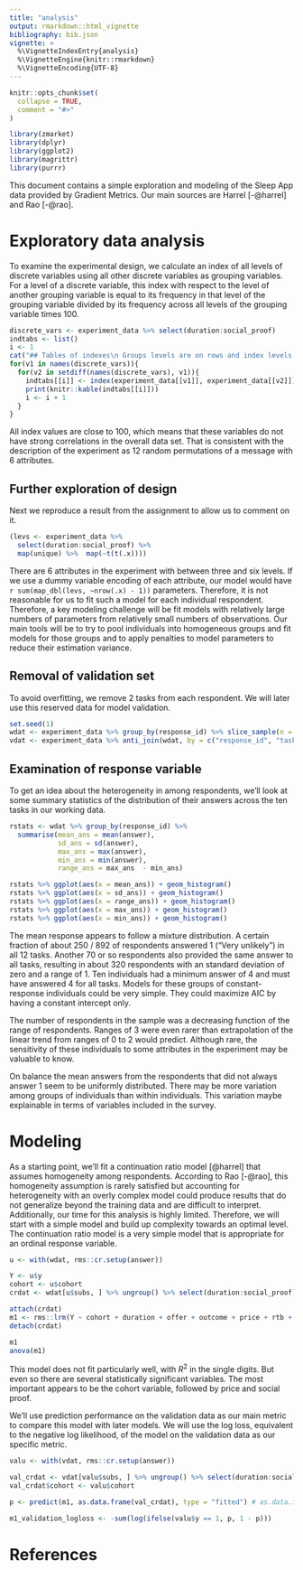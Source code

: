 ```yaml
---
title: "analysis"
output: rmarkdown::html_vignette
bibliography: bib.json
vignette: >
  %\VignetteIndexEntry{analysis}
  %\VignetteEngine{knitr::rmarkdown}
  %\VignetteEncoding{UTF-8}
---
```


```r
knitr::opts_chunk$set(
  collapse = TRUE,
  comment = "#>"
)
```

```r
library(zmarket)
library(dplyr)
library(ggplot2)
library(magrittr)
library(purrr)
```


This document contains a simple exploration and modeling of the Sleep App data provided by Gradient Metrics. Our main sources are Harrel [-@harrel] and Rao [-@rao]. 

# Exploratory data analysis

To examine the experimental design, we calculate an index of all levels of discrete variables using all other discrete variables as grouping variables. For a level of a discrete variable, this index with respect to the level of another grouping variable is equal to its frequency in that level of the grouping variable divided by its frequency across all levels of the grouping variable times 100.


```r
discrete_vars <- experiment_data %>% select(duration:social_proof)
indtabs <- list()
i <- 1
cat("## Tables of indexes\n Groups levels are on rows and index levels are on columns.")
for(v1 in names(discrete_vars)){
  for(v2 in setdiff(names(discrete_vars), v1)){
    indtabs[[i]] <- index(experiment_data[[v1]], experiment_data[[v2]])
    print(knitr::kable(indtabs[[i]]))
    i <- i + 1
  }
}
```

All index values are close to 100, which means that these variables do not have strong correlations in the overall data set. That is consistent with the description of the experiment as 12 random permutations of a message with 6 attributes.

## Further exploration of design

Next we reproduce a result from the assignment to allow us to comment on it.

```r
(levs <- experiment_data %>%
  select(duration:social_proof) %>%
  map(unique) %>%  map(~t(t(.x))))
```

There are 6 attributes in the experiment with between three and six levels. If we use a dummy variable encoding of each attribute, our model would have `r sum(map_dbl(levs, ~nrow(.x) - 1))` parameters. Therefore, it is not reasonable for us to fit such a model for each individual respondent. Therefore, a key modeling challenge will be fit models with relatively large numbers of parameters from relatively small numbers of observations. Our main tools will be to try to pool individuals into homogeneous groups and fit models for those groups and to apply penalties to model parameters to reduce their estimation variance.


## Removal of validation set

To avoid overfitting, we remove 2 tasks from each respondent. We will later use this reserved data for model validation.

```r
set.seed(1)
wdat <- experiment_data %>% group_by(response_id) %>% slice_sample(n = 10)
vdat <- experiment_data %>% anti_join(wdat, by = c("response_id", "task"))

```

## Examination of response variable

To get an idea about the heterogeneity in among respondents, we'll look at some summary statistics of the distribution of their answers across the ten tasks in our working data.

```r

rstats <- wdat %>% group_by(response_id) %>% 
  summarise(mean_ans = mean(answer), 
            sd_ans = sd(answer),
            max_ans = max(answer),
            min_ans = min(answer),
            range_ans = max_ans  - min_ans) 

rstats %>% ggplot(aes(x = mean_ans)) + geom_histogram()
rstats %>% ggplot(aes(x = sd_ans)) + geom_histogram()
rstats %>% ggplot(aes(x = range_ans)) + geom_histogram()
rstats %>% ggplot(aes(x = max_ans)) + geom_histogram()
rstats %>% ggplot(aes(x = min_ans)) + geom_histogram()

```

The mean response appears to follow a mixture distribution. A certain fraction of about 250 / 892 of respondents answered 1 ("Very unlikely") in all 12 tasks. Another 70 or so respondents also provided the same answer to all tasks, resulting in about 320 respondents with an standard deviation of zero and a range of 1. Ten individuals had a minimum answer of 4 and must have answered 4 for all tasks. Models for these groups of constant-response individuals could be very simple. They could maximize AIC by having a constant intercept only.

The number of respondents in the sample was a decreasing function of the range of respondents. Ranges of 3 were even rarer than extrapolation of the linear trend from ranges of 0 to 2 would predict. Although rare, the sensitivity of these individuals to some attributes in the experiment may be valuable to know.

On balance the mean answers from the respondents that did not always answer 1 seem to be uniformly distributed.  There may be more variation among groups of individuals than within individuals. This variation maybe explainable in terms of variables included in the survey.

# Modeling

As a starting point, we'll fit a continuation ratio model [@harrel] that assumes homogeneity among respondents. According to Rao [-@rao], this homogeneity assumption is rarely satisfied but accounting for heterogeneity with an overly complex model could produce results that do not generalize beyond the training data and are difficult to interpret. Additionally, our time for this analysis is highly limited. Therefore, we will start with a simple model and build up complexity towards an optimal level. The continuation ratio model is a very simple model that is appropriate for an ordinal response variable.

```r

u <- with(wdat, rms::cr.setup(answer))

Y <- u$y
cohort <- u$cohort
crdat <- wdat[u$subs, ] %>% ungroup() %>% select(duration:social_proof)

attach(crdat)
m1 <- rms::lrm(Y ~ cohort + duration + offer + outcome + price + rtb + social_proof)
detach(crdat)

m1
anova(m1)
```


This model does not fit particularly well, with $R^2$ in the single digits. But even so there are several statistically significant variables. The most important appears to be the cohort variable, followed by price and social proof.

We'll use prediction performance on the validation data as our main metric to compare this model with later models. We will use the log loss, equivalent to the negative log likelihood, of the model on the validation data as our specific metric.


```r

valu <- with(vdat, rms::cr.setup(answer))

val_crdat <- vdat[valu$subs, ] %>% ungroup() %>% select(duration:social_proof)
val_crdat$cohort <- valu$cohort

p <- predict(m1, as.data.frame(val_crdat), type = "fitted") # as.data.frame needed because predictrms uses [,i] to select vectors 

m1_validation_logloss <- -sum(log(ifelse(valu$y == 1, p, 1 - p)))


```






# References
